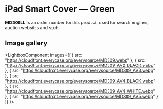 
# iPad Smart Cover — Green

<Callout type='info' emoji='👉🏻'>**MD309LL** is an order number for this product, used for search engines, auction websites and such.</Callout>

## Image gallery

<LightboxComponent
    images={[
      {
        src: "https://cloudfront.everycase.org/everysource/MD309.webp"
      },
      {
        src: "https://cloudfront.everycase.org/everysource/MD309_AV2_BLACK.webp"
      },
      {
        src: "https://cloudfront.everycase.org/everysource/MD309_AV3.webp"
      },
      {
        src: "https://cloudfront.everycase.org/everysource/MD309_AV4_BLACK.webp"
      },
      {
        src: "https://cloudfront.everycase.org/everysource/MD309_AV4_WHITE.webp"
      },
      {
        src: "https://cloudfront.everycase.org/everysource/MD309_AV5.webp"
      }
    ]}
  />
